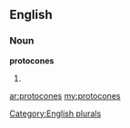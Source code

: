 ==English==

===Noun===
'''protocones'''

# {{plural of|[[protocone]]}}

[[Category:English plurals]]

[[ar:protocones]]
[[my:protocones]]